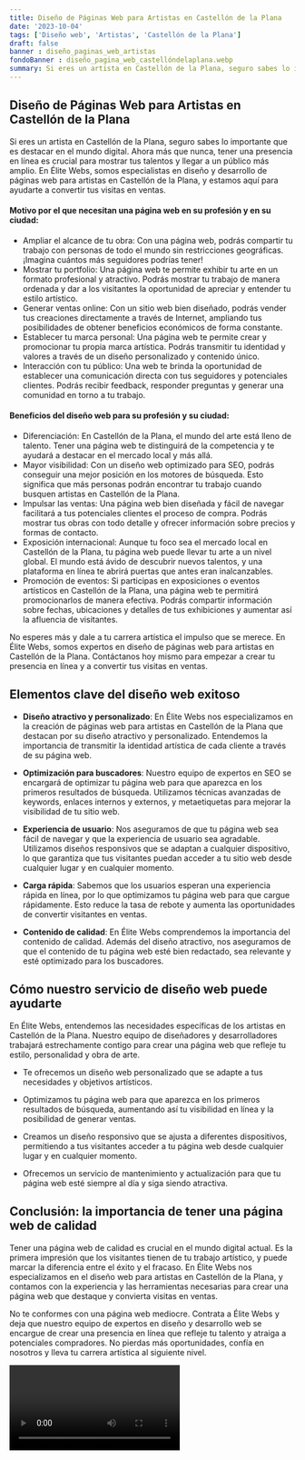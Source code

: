 ```yaml
---
title: Diseño de Páginas Web para Artistas en Castellón de la Plana
date: '2023-10-04'
tags: ['Diseño web', 'Artistas', 'Castellón de la Plana']
draft: false
banner : diseño_paginas_web_artistas
fondoBanner : diseño_pagina_web_castellóndelaplana.webp
summary: Si eres un artista en Castellón de la Plana, seguro sabes lo importante que es destacar en el mundo digital. Ahora más que nunca, tener una presencia en línea es crucial para mostrar tus talentos y llegar a un público más amplio. En Élite Webs, somos especialistas en diseño y desarrollo de páginas web para artistas en Castellón de la Plana, y estamos aquí para ayudarte a convertir tus visitas en ventas.
---
```


## Diseño de Páginas Web para Artistas en Castellón de la Plana

Si eres un artista en Castellón de la Plana, seguro sabes lo importante que es destacar en el mundo digital. Ahora más que nunca, tener una presencia en línea es crucial para mostrar tus talentos y llegar a un público más amplio. En Élite Webs, somos especialistas en diseño y desarrollo de páginas web para artistas en Castellón de la Plana, y estamos aquí para ayudarte a convertir tus visitas en ventas.

#### Motivo por el que necesitan una página web en su profesión y en su ciudad:
- Ampliar el alcance de tu obra: Con una página web, podrás compartir tu trabajo con personas de todo el mundo sin restricciones geográficas. ¡Imagina cuántos más seguidores podrías tener!
- Mostrar tu portfolio: Una página web te permite exhibir tu arte en un formato profesional y atractivo. Podrás mostrar tu trabajo de manera ordenada y dar a los visitantes la oportunidad de apreciar y entender tu estilo artístico.
- Generar ventas online: Con un sitio web bien diseñado, podrás vender tus creaciones directamente a través de Internet, ampliando tus posibilidades de obtener beneficios económicos de forma constante.
- Establecer tu marca personal: Una página web te permite crear y promocionar tu propia marca artística. Podrás transmitir tu identidad y valores a través de un diseño personalizado y contenido único.
- Interacción con tu público: Una web te brinda la oportunidad de establecer una comunicación directa con tus seguidores y potenciales clientes. Podrás recibir feedback, responder preguntas y generar una comunidad en torno a tu trabajo.

#### Beneficios del diseño web para su profesión y su ciudad:
- Diferenciación: En Castellón de la Plana, el mundo del arte está lleno de talento. Tener una página web te distinguirá de la competencia y te ayudará a destacar en el mercado local y más allá.
- Mayor visibilidad: Con un diseño web optimizado para SEO, podrás conseguir una mejor posición en los motores de búsqueda. Esto significa que más personas podrán encontrar tu trabajo cuando busquen artistas en Castellón de la Plana.
- Impulsar las ventas: Una página web bien diseñada y fácil de navegar facilitará a tus potenciales clientes el proceso de compra. Podrás mostrar tus obras con todo detalle y ofrecer información sobre precios y formas de contacto.
- Exposición internacional: Aunque tu foco sea el mercado local en Castellón de la Plana, tu página web puede llevar tu arte a un nivel global. El mundo está ávido de descubrir nuevos talentos, y una plataforma en línea te abrirá puertas que antes eran inalcanzables.
- Promoción de eventos: Si participas en exposiciones o eventos artísticos en Castellón de la Plana, una página web te permitirá promocionarlos de manera efectiva. Podrás compartir información sobre fechas, ubicaciones y detalles de tus exhibiciones y aumentar así la afluencia de visitantes.

No esperes más y dale a tu carrera artística el impulso que se merece. En Élite Webs, somos expertos en diseño de páginas web para artistas en Castellón de la Plana. Contáctanos hoy mismo para empezar a crear tu presencia en línea y a convertir tus visitas en ventas.

<GifSeo />

<Cta />

## Elementos clave del diseño web exitoso

- **Diseño atractivo y personalizado**: En Élite Webs nos especializamos en la creación de páginas web para artistas en Castellón de la Plana que destacan por su diseño atractivo y personalizado. Entendemos la importancia de transmitir la identidad artística de cada cliente a través de su página web.

- **Optimización para buscadores**: Nuestro equipo de expertos en SEO se encargará de optimizar tu página web para que aparezca en los primeros resultados de búsqueda. Utilizamos técnicas avanzadas de keywords, enlaces internos y externos, y metaetiquetas para mejorar la visibilidad de tu sitio web.

- **Experiencia de usuario**: Nos aseguramos de que tu página web sea fácil de navegar y que la experiencia de usuario sea agradable. Utilizamos diseños responsivos que se adaptan a cualquier dispositivo, lo que garantiza que tus visitantes puedan acceder a tu sitio web desde cualquier lugar y en cualquier momento.

- **Carga rápida**: Sabemos que los usuarios esperan una experiencia rápida en línea, por lo que optimizamos tu página web para que cargue rápidamente. Esto reduce la tasa de rebote y aumenta las oportunidades de convertir visitantes en ventas.

- **Contenido de calidad**: En Élite Webs comprendemos la importancia del contenido de calidad. Además del diseño atractivo, nos aseguramos de que el contenido de tu página web esté bien redactado, sea relevante y esté optimizado para los buscadores.

## Cómo nuestro servicio de diseño web puede ayudarte

En Élite Webs, entendemos las necesidades específicas de los artistas en Castellón de la Plana. Nuestro equipo de diseñadores y desarrolladores trabajará estrechamente contigo para crear una página web que refleje tu estilo, personalidad y obra de arte.

- Te ofrecemos un diseño web personalizado que se adapte a tus necesidades y objetivos artísticos.

- Optimizamos tu página web para que aparezca en los primeros resultados de búsqueda, aumentando así tu visibilidad en línea y la posibilidad de generar ventas.

- Creamos un diseño responsivo que se ajusta a diferentes dispositivos, permitiendo a tus visitantes acceder a tu página web desde cualquier lugar y en cualquier momento.

- Ofrecemos un servicio de mantenimiento y actualización para que tu página web esté siempre al día y siga siendo atractiva.

## Conclusión: la importancia de tener una página web de calidad

Tener una página web de calidad es crucial en el mundo digital actual. Es la primera impresión que los visitantes tienen de tu trabajo artístico, y puede marcar la diferencia entre el éxito y el fracaso. En Élite Webs nos especializamos en el diseño web para artistas en Castellón de la Plana, y contamos con la experiencia y las herramientas necesarias para crear una página web que destaque y convierta visitas en ventas.

No te conformes con una página web mediocre. Contrata a Élite Webs y deja que nuestro equipo de expertos en diseño y desarrollo web se encargue de crear una presencia en línea que refleje tu talento y atraiga a potenciales compradores. No pierdas más oportunidades, confía en nosotros y lleva tu carrera artística al siguiente nivel.

<Video />

<CtaBot job='Artistas' city='Castellón de la Plana'/>

<Gmaps query='Castellón de la Plana+españa+maps' />